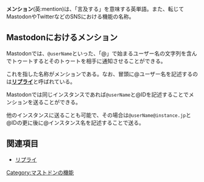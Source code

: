{{Infobox word
| Name          = {{Ruby|メンション|mention}}
| Hinshi        = 名詞
| Hatu = none
}}'''メンション'''(英:mention)は、「言及する」を意味する英単語。また、転じてMastodonやTwitterなどのSNSにおける機能の名称。

== Mastodonにおけるメンション ==
Mastodonでは、<code>@userName</code>といった、「@」で始まるユーザー名の文字列を含んでトゥートするとそのトゥートを相手に通知させることができる。

これを指した名称がメンションである。なお、冒頭に@ユーザー名を記述するのは'''[[リプライ]]'''と呼ばれている。

Mastodonでは同じインスタンスであれば<code>@userName</code>と@IDを記述することでメンションを送ることができる。

他のインスタンスに送ることも可能で、その場合は<code>@userName@instance.jp</code>と@IDの更に後に@インスタンス名を記述することで送る。

== 関連項目 ==
* [[リプライ]]

{{DEFAULTSORT:めんしよん}}
[[Category:マストドンの機能]]